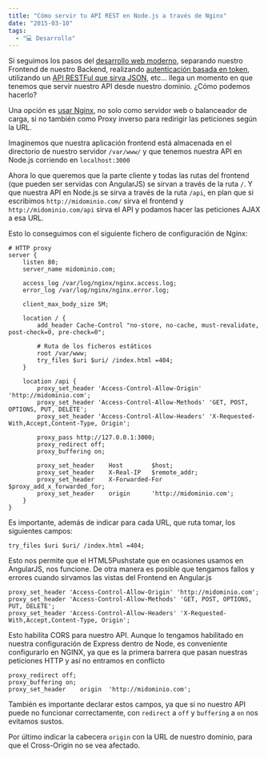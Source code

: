 ```yaml
---
title: "Cómo servir tu API REST en Node.js a través de Nginx"
date: "2015-03-10"
tags:
  - "💻 Desarrollo"
---
```


Si seguimos los pasos del [desarrollo web moderno](http://www.slideshare.net/CarlosAzaustre/curso-de-desarrollo-web-de-platzi), separando nuestro Frontend de nuestro Backend, realizando [autenticación basada en token](/que-es-la-autenticacion-con-token/), utilizando un [API RESTFul que sirva JSON](/como-crear-una-api-rest-usando-node-js), etc... llega un momento en que tenemos que servir nuestro API desde nuestro dominio. ¿Cómo podemos hacerlo?

Una opción es [usar Nginx](/como-configurar-nginx-con-node-js-en-produccion/), no solo como servidor web o balanceador de carga, si no también como Proxy inverso para redirigir las peticiones según la URL.

Imaginemos que nuestra aplicación frontend está almacenada en el directorio de nuestro servidor `/var/www/` y que tenemos nuestra API en Node.js corriendo en `localhost:3000`

Ahora lo que queremos que la parte cliente y todas las rutas del frontend (que pueden ser servidas con AngularJS) se sirvan a través de la ruta `/`. Y que nuestra API en Node.js se sirva a través de la ruta `/api`, en plan que si escribimos `http://midominio.com/` sirva el frontend y `http://midominio.com/api` sirva el API y podamos hacer las peticiones AJAX a esa URL.

Esto lo conseguimos con el siguiente fichero de configuración de Nginx:

```shell
# HTTP proxy
server {
	listen 80;
	server_name midominio.com;

	access_log /var/log/nginx/nginx.access.log;
	error_log /var/log/nginx/nginx.error.log;

	client_max_body_size 5M;

	location / {
		add_header Cache-Control "no-store, no-cache, must-revalidate, post-check=0, pre-check=0";

		# Ruta de los ficheros estáticos
		root /var/www;
		try_files $uri $uri/ /index.html =404;
	}

	location /api {
		proxy_set_header 'Access-Control-Allow-Origin' 'http://midominio.com';
		proxy_set_header 'Access-Control-Allow-Methods' 'GET, POST, OPTIONS, PUT, DELETE';
		proxy_set_header 'Access-Control-Allow-Headers' 'X-Requested-With,Accept,Content-Type, Origin';

		proxy_pass http://127.0.0.1:3000;
		proxy_redirect off;
		proxy_buffering on;

		proxy_set_header	Host		$host;
		proxy_set_header	X-Real-IP	$remote_addr;
		proxy_set_header	X-Forwarded-For $proxy_add_x_forwarded_for;
		proxy_set_header	origin		'http://midominio.com';
	}
}
```

Es importante, además de indicar para cada URL, que ruta tomar, los siguientes campos:

```shell
try_files $uri $uri/ /index.html =404;
```

Esto nos permite que el HTML5Pushstate que en ocasiones usamos en AngularJS, nos funcione. De otra manera es posible que tengamos fallos y errores cuando sirvamos las vistas del Frontend en Angular.js

```shell
proxy_set_header 'Access-Control-Allow-Origin' 'http://midominio.com';
proxy_set_header 'Access-Control-Allow-Methods' 'GET, POST, OPTIONS, PUT, DELETE';
proxy_set_header 'Access-Control-Allow-Headers' 'X-Requested-With,Accept,Content-Type, Origin';
```

Esto habilita CORS para nuestro API. Aunque lo tengamos habilitado en nuestra configuración de Express dentro de Node, es conveniente configurarlo en NGINX, ya que es la primera barrera que pasan nuestras peticiones HTTP y así no entramos en conflicto

```shell
proxy_redirect off;
proxy_buffering on;
proxy_set_header	origin	'http://midominio.com';
```

También es importante declarar estos campos, ya que si no nuestro API puede no funcionar correctamente, con `redirect` a `off` y `buffering` a `on` nos evitamos sustos.

Por último indicar la cabecera `origin` con la URL de nuestro dominio, para que el Cross-Origin no se vea afectado.
